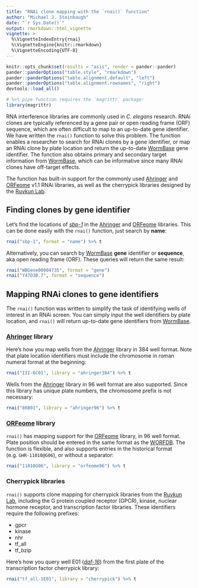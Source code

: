 ```yaml
---
title: "RNAi clone mapping with the `rnai()` function"
author: "Michael J. Steinbaugh"
date: "`r Sys.Date()`"
output: rmarkdown::html_vignette
vignette: >
  %\VignetteIndexEntry{rnai}
  %\VignetteEngine{knitr::rmarkdown}
  %\VignetteEncoding{UTF-8}
---
```


[ruvkun lab]: https://molbio.mgh.harvard.edu/laboratories/ruvkun
[ahringer]: http://www.us.lifesciences.sourcebioscience.com/clone-products/non-mammalian/c-elegans/c-elegans-rnai-library/
[orfeome]: http://dharmacon.gelifesciences.com/non-mammalian-cdna-and-orf/c.-elegans-rnai/
[orfeome sbs]: http://www.us.lifesciences.sourcebioscience.com/clone-products/non-mammalian/c-elegans/c-elegans-orfeome-version-11/
[worfdb]: http://worfdb.dfci.harvard.edu
[wormbase]: http://www.wormbase.org

[*daf-16*]: http://www.wormbase.org/species/c_elegans/gene/WBGene00000912
[*sbp-1*]: http://www.wormbase.org/species/c_elegans/gene/WBGene00004735

```r
knitr::opts_chunk$set(results = "asis", render = pander::pander)
pander::panderOptions("table.style", "rmarkdown")
pander::panderOptions("table.alignment.default", "left")
pander::panderOptions("table.alignment.rownames", "right")
devtools::load_all()
```

```r
# %>% pipe function requires the `magrittr` package:
library(magrittr)
```

RNA interference libraries are commonly used in *C. elegans* research. RNAi
clones are typically referenced by a gene pair or open reading frame (ORF)
sequence, which are often difficult to map to an up-to-date gene identifier. We
have written the `rnai()` function to solve this problem. The function enables a
researcher to search for RNAi clones by a gene identifier, or map an RNAi clone
by plate location and return the up-to-date [WormBase][] gene identifier. The
function also obtains primary and secondary target information from
[WormBase][], which can be informative since many RNAi clones have off-target
effects.

The function has built-in support for the commonly used [Ahringer][ahringer] and
[ORFeome][] v1.1 RNAi libraries, as well as the cherrypick libraries designed by
the [Ruvkun Lab][].


## Finding clones by gene identifier

Let's find the locations of [*sbp-1*][] in the [Ahringer][] and [ORFeome][]
libraries. This can be done easily with the `rnai()` function, just search by
**name**:

```r
rnai("sbp-1", format = "name") %>% t
```

Alternatively, you can search by [WormBase][] **gene** identifier or
**sequence**, aka open reading frame (ORF). These queries will return the same
result:

```r
rnai("WBGene00004735", format = "gene")
rnai("Y47D3B.7", format = "sequence")
```


## Mapping RNAi clones to gene identifiers

The `rnai()` function was written to simplify the task of identifying wells of
interest in an RNAi screen. You can simply input the well identifiers by plate
location, and `rnai()` will return up-to-date gene identifiers from [WormBase][].

### [Ahringer][] library

Here's how you map wells from the [Ahringer][] library in 384 well format. Note
that plate location identifiers must include the chromosome in roman numeral
format at the beginning:

```r
rnai("III-6C01", library = "ahringer384") %>% t
```

Wells from the [Ahringer][] library in 96 well format are also supported. Since
this library has unique plate numbers, the chromosome prefix is not necessary:

```r
rnai("86B01", library = "ahringer96") %>% t
```

### [ORFeome][] library

`rnai()` has mapping support for the [ORFeome][] library, in 96 well format.
Plate position should be entered in the same format as the [WORFDB][]. The
function is flexible, and also supports entries in the historical format
(e.g. `GHR-11010@G06`), or without a separator:

```r
rnai("11010G06", library = "orfeome96") %>% t
```

### Cherrypick libraries

`rnai()` supports clone mapping for cherrypick libraries from the [Ruvkun
Lab][], including the G protein coupled receptor (GPCR), kinase, nuclear hormone
receptor, and transcription factor libraries. These identifiers require the
following prefixes:

- gpcr
- kinase
- nhr
- tf_all
- tf_bzip

Here's how you query well E01 ([*daf-16*][]) from the first plate of the
transcription factor cherrypick library:

```r
rnai("tf_all-1E01", library = "cherrypick") %>% t
```
